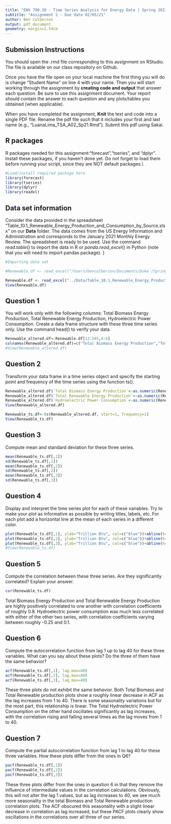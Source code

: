 ```yaml
---
title: "ENV 790.30 - Time Series Analysis for Energy Data | Spring 2021"
subtitle: "Assignment 2 - Due date 02/05/21"
author: Ben Culberson
output: pdf_document
geometry: margin=2.54cm
---
```


## Submission Instructions

You should open the .rmd file corresponding to this assignment on RStudio. The file is available on our class repository on Github.   

Once you have the file open on your local machine the first thing you will do is change "Student Name" on line 4 with your name. 
Then you will start working through the assignment by  **creating code and output** that answer each question. Be sure to use this assignment document. Your report should contain the answer to each question and any plots/tables you obtained (when applicable).

When you have completed the assignment, **Knit** the text and code into a single PDF file. Rename the pdf file such that it includes your first and last name (e.g., "LuanaLima_TSA_A02_Sp21.Rmd"). Submit this pdf using Sakai. 

## R packages

R packages needed for this assignment:"forecast","tseries", and "dplyr". Install these packages, if you haven't done yet. Do not forget to load them before running your script, since they are NOT default packages.\\

```r
#Load/install required package here
library(forecast)
library(tseries)
library(dplyr)
library(readxl)
```


## Data set information  

Consider the data provided in the spreadsheet "Table_10.1_Renewable_Energy_Production_and_Consumption_by_Source.xlsx" on our **Data** folder. The data comes from the US Energy Information and Administration and corresponds to the January 2021 Monthly Energy Review. The spreadsheet is ready to be used. Use the command $read.table()$ to import the data in R or $panda.read\_excel()$ in Python (note that you will need to import pandas package). }

```r
#Importing data set

#Renewable.df <- read_excel("/Users/benculberson/Documents/Duke /Spring 2021/Time Series Analysis/ENV790_30_TSA_S2021/Data/Table_10.1_Renewable_Energy_Production_and_Consumption_by_Source.xlsx")

Renewable.df <- read_excel("../Data/Table_10.1_Renewable_Energy_Production_and_Consumption_by_Source.xlsx")
View(Renewable.df)

```


## Question 1
You will work only with the following columns: Total Biomass Energy Production, Total Renewable Energy Production, Hydroelectric Power Consumption. Create a data frame structure with these three time series only. Use the command head() to verify your data.

```r
Renewable_altered.df<-Renewable.df[12:585,4:6]
colnames(Renewable_altered.df)=c("Total Biomass Energy Production","Total Renewable Energy Production", "Hydroelectric Power Consumption")
#View(Renewable_altered.df)
```

## Question 2
Transform your data frame in a time series object and specify the starting point and frequency of the time series using the function ts().
```r
Renewable_altered.df$`Total Biomass Energy Production`<-as.numeric(Renewable_altered.df$`Total Biomass Energy Production`)
Renewable_altered.df$`Total Renewable Energy Production`<-as.numeric(Renewable_altered.df$`Total Renewable Energy Production`)
Renewable_altered.df$`Hydroelectric Power Consumption`<-as.numeric(Renewable_altered.df$`Hydroelectric Power Consumption`)
View(Renewable_altered.df)

Renewable_ts.df<-ts(Renewable_altered.df, start=1, frequency=1)
View(Renewable_ts.df)
```


## Question 3
Compute mean and standard deviation for these three series.
```r
mean(Renewable_ts.df[,1])
sd(Renewable_ts.df[,1])
mean(Renewable_ts.df[,2])
sd(Renewable_ts.df[,2])
mean(Renewable_ts.df[,3])
sd(Renewable_ts.df[,3])
```


## Question 4
Display and interpret the time series plot for each of these variables. Try to make your plot as informative as possible by writing titles, labels, etc. For each plot add a horizontal line at the mean of each series in a different color.

```r
plot(Renewable_ts.df[,1], ylab="Trillion Btu", col=c("blue"))+abline(h=mean(Renewable_ts.df[,1]), col=c("red"))+title("Total Biomass Energy Production")
plot(Renewable_ts.df[,2], ylab="Trillion Btu", col=c("blue"))+abline(h=mean(Renewable_ts.df[,2]), col=c("red"))+title("Total Renewable Energy Production")
plot(Renewable_ts.df[,3], ylab="Trillion Btu", col=c("blue"))+abline(h=mean(Renewable_ts.df[,3]), col=c("red"))+title("Hydroelectric Power Consumption")
#View(Renewable_ts.df)
```

## Question 5
Compute the correlation between these three series. Are they significantly correlated? Explain your answer.
```r
cor(Renewable_ts.df)
```
Total Biomass Energy Production and Total Renewable Energy Production are highly positively correlated to one another with correlation coefficients of roughly 0.8. Hydroelectric power consumption was much less correlated with either of the other two series, with correlation coefficients varying between roughly -0.25 and 0.1. 

## Question 6
Compute the autocorrelation function from lag 1 up to lag 40 for these three variables. What can you say about these plots? Do the three of them have the same behavior?
```r
acf(Renewable_ts.df[,1], lag.max=40)
acf(Renewable_ts.df[,2], lag.max=40)
acf(Renewable_ts.df[,3], lag.max=40)
```
These three plots do not exhibit the same behavior. Both Total Biomass and Total Renewable production plots show a roughly linear decrease in ACF as the lag increases from 1 to 40. There is some seasonality variations but for the most part, this relationship is linear. The Total Hydroelectric Power Consumption on the other hand oscillates significantly as lag increases, with the correlation rising and falling several times as the lag moves from 1 to 40. 

## Question 7
Compute the partial autocorrelation function from lag 1 to lag 40 for these three variables. How these plots differ from the ones in Q6?
```r
pacf(Renewable_ts.df[,1])
pacf(Renewable_ts.df[,2])
pacf(Renewable_ts.df[,3])
```
These three plots differ from the ones in question 6 in that they remove the influence of intermediate values in the correlation calculations. Obviously, this will not alter the lag 1 values, but as lag increases to 40, we see much more seasonality in the total Biomass and Total Renewable production correlation plots. The ACF obscured this seasonality with a slight linear decrease in correlation as lag increased, but these PACF plots clearly show oscillations in the correlations over all three of our series.